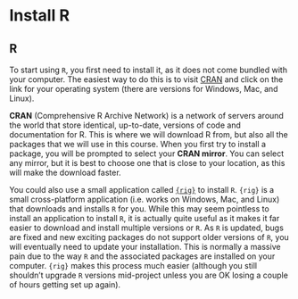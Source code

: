 # Install R {.unnumbered}

## R

To start using `R`, you first need to install it, as it does not come bundled with your computer.
The easiest way to do this is to visit [CRAN](https://cran.r-project.org/) and click on the link for your operating system (there are versions for Windows, Mac, and Linux).

**CRAN** (Comprehensive R Archive Network) is a network of servers around the world that store identical, up-to-date, versions of code and documentation for R.
This is where we will download R from, but also all the packages that we will use in this course.
When you first try to install a package, you will be prompted to select your **CRAN mirror**.
You can select any mirror, but it is best to choose one that is close to your location, as this will make the download faster.

::: {.callout-note}
You could also use a small application called [`{rig}`](https://github.com/r-lib/rig) to install `R`.
`{rig}` is a small cross-platform application (i.e. works on Windows, Mac, and Linux) that downloads and installs `R` for you.
While this may seem pointless to install an application to install `R`, it is actually quite useful as it makes it far easier to download and install multiple versions or `R`.
As `R` is updated, bugs are fixed and new exciting packages do not support older versions of `R`, you will eventually need to update your installation.
This is normally a massive pain due to the way `R` and the associated packages are installed on your computer.
`{rig}` makes this process much easier (although you still shouldn't upgrade `R` versions mid-project unless you are OK losing a couple of hours getting set up again).
:::
